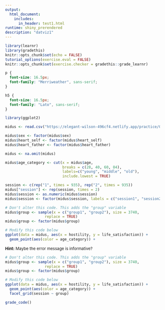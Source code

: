 ```yaml
---
output: 
  html_document:
    includes:
      in_header: test1.html
runtime: shiny_prerendered
description: "datviz1"
---
```


```r
library(learnr)
library(gradethis)
knitr::opts_chunk$set(echo = FALSE)
tutorial_options(exercise.eval = FALSE)
knitr::opts_chunk$set(exercise.checker = gradethis::grade_learnr)

```

```css
p {
  font-size: 16.5px;
  font-family: "Merriweather", sans-serif;
}

h5 {
  font-size: 16.5px;
  font-family: "Lato", sans-serif;
}

```

```r
library(ggplot2)

midus <- read.csv("https://elegant-wilson-496cf4.netlify.app/practice/07-practice/data/midus.csv")

midus$sex <- factor(midus$sex)
midus$heart_self <- factor(midus$heart_self)
midus$heart_father <- factor(midus$heart_father)

midus <- na.omit(midus)

midus$age_category <- cut(x = midus$age,
                          breaks = c(28, 40, 60, 84),
                          labels=c("young", "middle", "old"),
                          include.lowest = TRUE)

session <- c(rep("1", times = 935), rep("2", times = 935))
midus["session"] <- rep(session, times = 2)
midus$session <- as.numeric(midus$session)
midus$session <- factor(midus$session, labels = c("session1", "session2"))

```

```r
# Don't alter this code. This adds the "group" variable
midus$group <- sample(x = c("group1", "group2"), size = 3740,
                  replace = TRUE)
midus$group <- factor(midus$group)

# Modify this code below
ggplot(data = midus, aes(x = hostility, y = life_satisfaction)) +
  geom_point(aes(color = age_category)) +
```

<div id="ex1-hint">

<font size="-1.5">
**Hint:** Maybe the error message is informative?
</font>
</div>


```r
# Don't alter this code. This adds the "group" variable
midus$group <- sample(x = c("group1", "group2"), size = 3740,
                  replace = TRUE)
midus$group <- factor(midus$group)

# Modify this code below
ggplot(data = midus, aes(x = hostility, y = life_satisfaction)) +
  geom_point(aes(color = age_category)) +
  facet_grid(session ~ group)
```

```r
grade_code()
```

<div data-iframe-height></div>